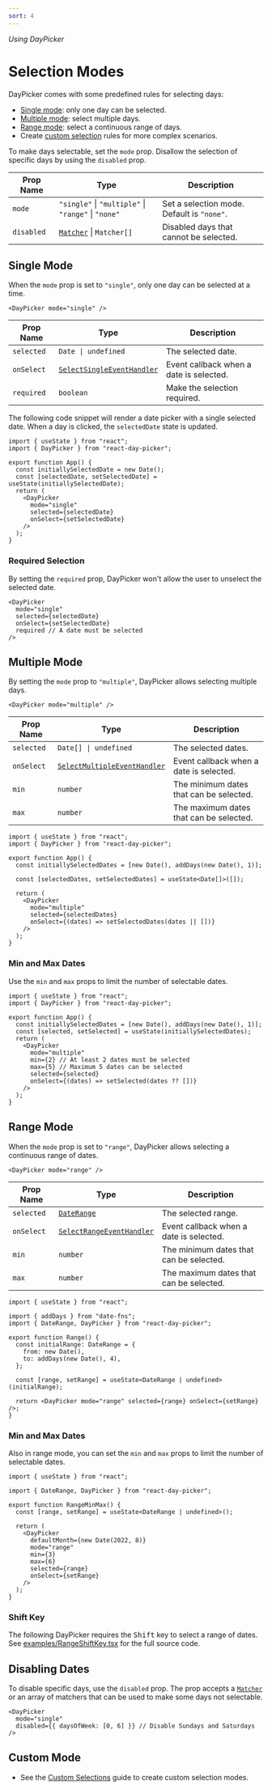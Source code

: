 ```yaml
---
sort: 4
---
```


_Using DayPicker_

# Selection Modes

DayPicker comes with some predefined rules for selecting days:

- [Single mode](#single-mode): only one day can be selected.
- [Multiple mode](#multiple-mode): select multiple days.
- [Range mode](#range-mode): select a continuous range of days.
- Create [custom selection](/advanced-guides/custom-selections.mdx) rules for more complex scenarios.

To make days selectable, set the `mode` prop. Disallow the selection of specific days by using the `disabled` prop.

| Prop Name  | Type                                                             | Description                                |
| ---------- | ---------------------------------------------------------------- | ------------------------------------------ |
| `mode`     | `"single"` \| `"multiple"` \| `"range"` \| `"none"`              | Set a selection mode. Default is `"none"`. |
| `disabled` | [`Matcher`](/api/latest/type-aliases/Matcher.mdx) \| `Matcher[]` | Disabled days that cannot be selected.     |

## Single Mode

When the `mode` prop is set to `"single"`, only one day can be selected at a time.

```tsx
<DayPicker mode="single" />
```

| Prop Name  | Type                                                                                | Description                             |
| ---------- | ----------------------------------------------------------------------------------- | --------------------------------------- |
| `selected` | `Date \| undefined`                                                                 | The selected date.                      |
| `onSelect` | [`SelectSingleEventHandler`](/api/latest/type-aliases/SelectSingleEventHandler.mdx) | Event callback when a date is selected. |
| `required` | `boolean`                                                                           | Make the selection required.            |

The following code snippet will render a date picker with a single selected date. When a day is clicked, the `selectedDate` state is updated.

```tsx caption="render:Single"
import { useState } from "react";
import { DayPicker } from "react-day-picker";

export function App() {
  const initiallySelectedDate = new Date();
  const [selectedDate, setSelectedDate] = useState(initiallySelectedDate);
  return (
    <DayPicker
      mode="single"
      selected={selectedDate}
      onSelect={setSelectedDate}
    />
  );
}
```

### Required Selection

By setting the `required` prop, DayPicker won't allow the user to unselect the selected date.

```tsx caption="render:SingleRequired"
<DayPicker
  mode="single"
  selected={selectedDate}
  onSelect={setSelectedDate}
  required // A date must be selected
/>
```

## Multiple Mode

By setting the `mode` prop to `"multiple"`, DayPicker allows selecting multiple days.

```tsx
<DayPicker mode="multiple" />
```

| Prop Name  | Type                                                                                    | Description                             |
| ---------- | --------------------------------------------------------------------------------------- | --------------------------------------- |
| `selected` | `Date[] \| undefined`                                                                   | The selected dates.                     |
| `onSelect` | [`SelectMultipleEventHandler`](/api/latest/type-aliases/SelectMultipleEventHandler.mdx) | Event callback when a date is selected. |
| `min`      | `number`                                                                                | The minimum dates that can be selected. |
| `max`      | `number`                                                                                | The maximum dates that can be selected. |

```tsx caption="render:Multiple"
import { useState } from "react";
import { DayPicker } from "react-day-picker";

export function App() {
  const initiallySelectedDates = [new Date(), addDays(new Date(), 1)];

  const [selectedDates, setSelectedDates] = useState<Date[]>([]);

  return (
    <DayPicker
      mode="multiple"
      selected={selectedDates}
      onSelect={(dates) => setSelectedDates(dates || [])}
    />
  );
}
```

### Min and Max Dates

Use the `min` and `max` props to limit the number of selectable dates.

```tsx caption="render:MultipleMinMax"
import { useState } from "react";
import { DayPicker } from "react-day-picker";

export function App() {
  const initiallySelectedDates = [new Date(), addDays(new Date(), 1)];
  const [selected, setSelected] = useState(initiallySelectedDates);
  return (
    <DayPicker
      mode="multiple"
      min={2} // At least 2 dates must be selected
      max={5} // Maximum 5 dates can be selected
      selected={selected}
      onSelect={(dates) => setSelected(dates ?? [])}
    />
  );
}
```

## Range Mode

When the `mode` prop is set to `"range"`, DayPicker allows selecting a continuous range of dates.

```tsx
<DayPicker mode="range" />
```

| Prop Name  | Type                                                                              | Description                             |
| ---------- | --------------------------------------------------------------------------------- | --------------------------------------- |
| `selected` | [`DateRange`](/api/latest/type-aliases/DateRange.mdx)                             | The selected range.                     |
| `onSelect` | [`SelectRangeEventHandler`](/api/latest/type-aliases/SelectRangeEventHandler.mdx) | Event callback when a date is selected. |
| `min`      | `number`                                                                          | The minimum dates that can be selected. |
| `max`      | `number`                                                                          | The maximum dates that can be selected. |

```tsx caption="render:Range"
import { useState } from "react";

import { addDays } from "date-fns";
import { DateRange, DayPicker } from "react-day-picker";

export function Range() {
  const initialRange: DateRange = {
    from: new Date(),
    to: addDays(new Date(), 4),
  };

  const [range, setRange] = useState<DateRange | undefined>(initialRange);

  return <DayPicker mode="range" selected={range} onSelect={setRange} />;
}
```

### Min and Max Dates

Also in range mode, you can set the `min` and `max` props to limit the number of selectable dates.

```tsx caption="render:RangeMinMax"
import { useState } from "react";

import { DateRange, DayPicker } from "react-day-picker";

export function RangeMinMax() {
  const [range, setRange] = useState<DateRange | undefined>();

  return (
    <DayPicker
      defaultMonth={new Date(2022, 8)}
      mode="range"
      min={3}
      max={6}
      selected={range}
      onSelect={setRange}
    />
  );
}
```

### Shift Key

The following DayPicker requires the <kbd>Shift</kbd> key to select a range of dates. See [examples/RangeShiftKey.tsx](https://github.com/gpbl/react-day-picker/blob/next/website/examples/RangeShiftKey.tsx) for the full source code.

<Flex justify="center" py="4">
  <Examples.RangeShiftKey />
</Flex>

## Disabling Dates

To disable specific days, use the `disabled` prop. The prop accepts a [`Matcher`](/api/latest/type-aliases/Matcher.mdx) or an array of matchers that can be used to make some days not selectable.

```tsx caption="render:ModifiersDisabled"
<DayPicker
  mode="single"
  disabled={{ daysOfWeek: [0, 6] }} // Disable Sundays and Saturdays
/>
```

## Custom Mode

- See the [Custom Selections](/advanced-guides/custom-selections.mdx) guide to create custom selection modes.
